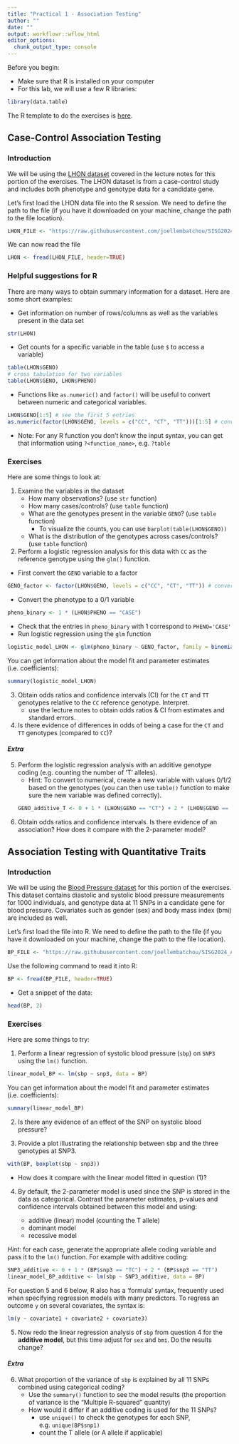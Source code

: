 ```yaml
---
title: "Practical 1 - Association Testing"
author: ""
date: ""
output: workflowr::wflow_html
editor_options:
  chunk_output_type: console
---
```

Before you begin:

* Make sure that R is installed on your computer
* For this lab, we will use a few R libraries:
```r
library(data.table)
```

The R template to do the exercises is [here](https://github.com/joellembatchou/SISG2024_Association_Mapping/tree/master/code).

## Case-Control Association Testing

### Introduction
We will be using the [LHON dataset](https://raw.githubusercontent.com/joellembatchou/SISG2024_Association_Mapping/master/data/LHON.txt) covered in the lecture notes for this portion of the exercises.
The LHON dataset is from a case-control study and includes both phenotype and genotype data for a candidate gene.

Let's first load the LHON data file into the R session. We need to define the path to the file (if you have it downloaded on your machine, change the path to the file location).
```r
LHON_FILE <- "https://raw.githubusercontent.com/joellembatchou/SISG2024_Association_Mapping/master/data/LHON.txt" 
```

We can now read the file
```r
LHON <- fread(LHON_FILE, header=TRUE)
```

### Helpful suggestions for R

There are many ways to obtain summary information for a dataset. Here are some short examples:

* Get information on number of rows/columns as well as the variables present in the data set
```r
str(LHON)
```
* Get counts for a specific variable in the table (use `$` to access a variable)
```r
table(LHON$GENO)
# cross tabulation for two variables
table(LHON$GENO, LHON$PHENO)
```
* Functions like `as.numeric()` and `factor()` will be useful to convert between numeric and categorical variables.
```r
LHON$GENO[1:5] # see the first 5 entries
as.numeric(factor(LHON$GENO, levels = c("CC", "CT", "TT")))[1:5] # convert to numeric specifying the order of the labels
```

* Note: For any R function you don't know the input syntax, you can get that information using `?<function_name>`, e.g. `?table` 


### Exercises
Here are some things to look at:

1. Examine the variables in the dataset
    * How many observations?  (use `str` function)
    * How many cases/controls?  (use `table` function)
    * What are the genotypes present in the variable `GENO`? (use `table` function)
        * To visualize the counts, you can use `barplot(table(LHON$GENO))`
    * What is the distribution of the genotypes across cases/controls? (use `table` function)

2. Perform a logistic regression analysis for this data with `CC` as the reference genotype using the `glm()` function. 

* First convert the `GENO` variable to a factor
```r
GENO_factor <- factor(LHON$GENO, levels = c("CC", "CT", "TT")) # convert to numeric specifying the order of the labels
```

* Convert the phenotype to a 0/1 variable
    
```r
pheno_binary <- 1 * (LHON$PHENO == "CASE")
```
* Check that the entries in `pheno_binary` with 1 correspond to `PHENO='CASE'`
* Run logistic regression using the `glm` function
```r
logistic_model_LHON <- glm(pheno_binary ~ GENO_factor, family = binomial(link = "logit"))
```  
You can get information about the model fit and parameter estimates (i.e. coefficients):
```r
summary(logistic_model_LHON)
```  

3. Obtain odds ratios and confidence intervals (CI) for the `CT` and `TT` genotypes relative to the `CC` reference genotype. Interpret.
    * use the lecture notes to obtain odds ratios & CI from estimates and standard errors.

4. Is there evidence of differences in odds of being a case for the `CT` and `TT` genotypes (compared to `CC`)?

#### *Extra*
5. Perform the logistic regression analysis with an additive genotype coding (e.g. counting the number of 'T' alleles). 
    * Hint: To convert to numerical, create a new variable with values 0/1/2 based on the genotypes (you can then use `table()` function to make sure the new variable was defined correctly).
```r
GENO_additive_T <- 0 + 1 * (LHON$GENO == "CT") + 2 * (LHON$GENO == "TT")
``` 

6. Obtain odds ratios and confidence intervals. Is there evidence of an association? How does it compare with the 2-parameter model?

  
## Association Testing with Quantitative Traits

### Introduction
We will be using the [Blood Pressure dataset](https://raw.githubusercontent.com/joellembatchou/SISG2024_Association_Mapping/master/data/bpdata.csv) for this portion of the exercises.
This dataset contains diastolic and systolic blood pressure measurements for 1000 individuals, and genotype data at 11 SNPs in a candidate gene for blood pressure. Covariates such as gender (sex) and body mass index (bmi) are included as well.

Let's first load the file into R. We need to define the path to the file (if you have it downloaded on your machine, change the path to the file location).
```r
BP_FILE <- "https://raw.githubusercontent.com/joellembatchou/SISG2024_Association_Mapping/master/data/bpdata.csv" 
```

Use the following command to read it into R:
```r
BP <- fread(BP_FILE, header=TRUE)
```

* Get a snippet of the data:
```r
head(BP, 2)
```

### Exercises
Here are some things to try:

1. Perform a linear regression of systolic blood pressure (`sbp`) on `SNP3` using the `lm()` function.
```r
linear_model_BP <- lm(sbp ~ snp3, data = BP)
```  
You can get information about the model fit and parameter estimates (i.e. coefficients):
```r
summary(linear_model_BP)
```  
2. Is there any evidence of an effect of the SNP on systolic blood pressure?

3. Provide a plot illustrating the relationship between sbp and the three genotypes at SNP3.
```r
with(BP, boxplot(sbp ~ snp3))
```

* How does it compare with the linear model fitted in question (1)?

4. By default, the 2-parameter model is used since the SNP is stored in the data as categorical. Contrast the parameter estimates, p-values and confidence intervals obtained between this model and using:

    * additive (linear) model (counting the T allele)
    * dominant model 
    * recessive model

*Hint*: for each case, generate the appropriate allele coding variable and pass it to the `lm()` function. For example with additive coding:
```r
SNP3_additive <- 0 + 1 * (BP$snp3 == "TC") + 2 * (BP$snp3 == "TT")
linear_model_BP_additive <- lm(sbp ~ SNP3_additive, data = BP)
```  


For question 5 and 6 below, R also has a 'formula' syntax, frequently used when specifying regression models with many predictors. To regress an outcome `y` on several covariates, the syntax is:

```r
lm(y ~ covariate1 + covariate2 + covariate3)
```

5. Now redo the linear regression analysis of `sbp` from question 4 for the **additive model**, but this time adjust for `sex` and `bmi`. Do the results change?

#### *Extra*
6. What proportion of the variance of `sbp` is explained by all 11 SNPs combined using categorical coding?
    * Use the `summary()` function to see the model results (the proportion of variance is the "Multiple R-squared" quantity)
    * How would it differ if an additive coding is used for the 11 SNPs? 
       * use `unique()` to check the genotypes for each SNP, e.g. `unique(BP$snp1)`
       * count the T allele (or A allele if applicable)
